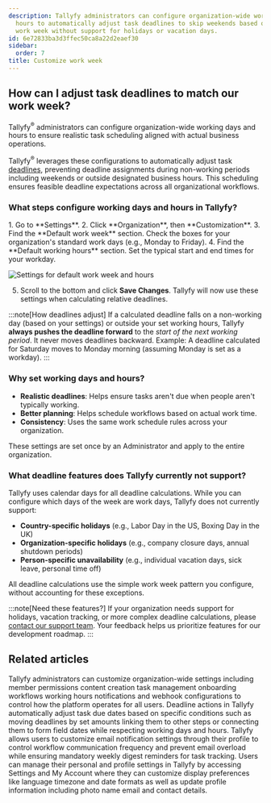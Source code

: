 ```yaml
---
description: Tallyfy administrators can configure organization-wide working days and
  hours to automatically adjust task deadlines to skip weekends based on your configured
  work week without support for holidays or vacation days.
id: 6e72833ba3d3ffec50ca8a22d2eaef30
sidebar:
  order: 7
title: Customize work week
---
```



## How can I adjust task deadlines to match our work week?

Tallyfy<sup>®</sup> administrators can configure organization-wide working days and hours to ensure realistic task scheduling aligned with actual business operations.

Tallyfy<sup>®</sup> leverages these configurations to automatically adjust task [deadlines](/products/pro/tracking-and-tasks/tasks/), preventing deadline assignments during non-working periods including weekends or outside designated business hours. This scheduling ensures feasible deadline expectations across all organizational workflows.

### What steps configure working days and hours in Tallyfy?

<Steps>
1. Go to **Settings**.
2. Click **Organization**, then **Customization**.
3. Find the **Default work week** section. Check the boxes for your organization's standard work days (e.g., Monday to Friday).
4. Find the **Default working hours** section. Set the typical start and end times for your workday.

   ![Settings for default work week and hours](https://screenshots.tallyfy.com/tallyfy%2Fpro%2Fdesktop-light-change-workweek.png)

5. Scroll to the bottom and click **Save Changes**. Tallyfy will now use these settings when calculating relative deadlines.
</Steps>

:::note[How deadlines adjust]
If a calculated deadline falls on a non-working day (based on your settings) or outside your set working hours, Tallyfy **always pushes the deadline forward** to the *start of the next working period*. It never moves deadlines backward.
Example: A deadline calculated for Saturday moves to Monday morning (assuming Monday is set as a workday).
:::

### Why set working days and hours?

*   **Realistic deadlines**: Helps ensure tasks aren't due when people aren't typically working.
*   **Better planning**: Helps schedule workflows based on actual work time.
*   **Consistency**: Uses the same work schedule rules across your organization.

These settings are set once by an Administrator and apply to the entire organization.

### What deadline features does Tallyfy currently not support?

Tallyfy uses calendar days for all deadline calculations. While you can configure which days of the week are work days, Tallyfy does not currently support:

- **Country-specific holidays** (e.g., Labor Day in the US, Boxing Day in the UK)
- **Organization-specific holidays** (e.g., company closure days, annual shutdown periods)  
- **Person-specific unavailability** (e.g., individual vacation days, sick leave, personal time off)

All deadline calculations use the simple work week pattern you configure, without accounting for these exceptions.

:::note[Need these features?]
If your organization needs support for holidays, vacation tracking, or more complex deadline calculations, please [contact our support team](/products/pro/miscellaneous/support/how-can-i-contact-tallyfys-support-team/). Your feedback helps us prioritize features for our development roadmap.
:::


## Related articles
<CardGrid>
<LinkTitleCard header="<b>Org Settings > Organization customization settings</b>" href="/products/pro/settings/org-settings/organization-customization-settings/" > Tallyfy administrators can customize organization-wide settings including member permissions content creation task management onboarding workflows working hours notifications and webhook configurations to control how the platform operates for all users. </LinkTitleCard>
<LinkTitleCard header="<b>Actions > Automate deadline shifts on tasks</b>" href="/products/pro/documenting/templates/automations/actions/deadline-actions/" > Deadline actions in Tallyfy automatically adjust task due dates based on specific conditions such as moving deadlines by set amounts linking them to other steps or connecting them to form field dates while respecting working days and hours. </LinkTitleCard>
<LinkTitleCard header="<b>Personal Settings > Manage email notifications</b>" href="/products/pro/settings/personal-settings/how-can-i-manage-email-notifications-in-tallyfy/" > Tallyfy allows users to customize email notification settings through their profile to control workflow communication frequency and prevent email overload while ensuring mandatory weekly digest reminders for task tracking. </LinkTitleCard>
<LinkTitleCard header="<b>Personal Settings > Personalization settings</b>" href="/products/pro/settings/personal-settings/personalization-settings/" > Users can manage their personal and profile settings in Tallyfy by accessing Settings and My Account where they can customize display preferences like language timezone and date formats as well as update profile information including photo name email and contact details. </LinkTitleCard>
</CardGrid>